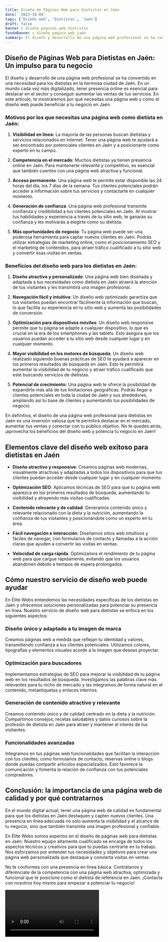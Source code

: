 ```yaml
---
title: Diseño de Páginas Web para Dietistas en Jaén
date: '2023-10-04'
tags: ['Diseño web', 'Dietistas', 'Jaén']
draft: false
banner : diseño_paginas_web_dietistas
fondoBanner : diseño_pagina_web_jaén
summary: El diseño y desarrollo de una página web profesional se ha convertido en una necesidad para los dietistas en la hermosa ciudad de Jaén. En un mundo cada vez más digitalizado, tener presencia online es esencial para destacar en el sector y conseguir aumentar las ventas de tus servicios. En este artículo, te mostraremos por qué necesitas una página web y cómo el diseño web puede beneficiar a tu negocio en Jaén.
---
```


## Diseño de Páginas Web para Dietistas en Jaén: Un impulso para tu negocio

El diseño y desarrollo de una página web profesional se ha convertido en una necesidad para los dietistas en la hermosa ciudad de Jaén. En un mundo cada vez más digitalizado, tener presencia online es esencial para destacar en el sector y conseguir aumentar las ventas de tus servicios. En este artículo, te mostraremos por qué necesitas una página web y cómo el diseño web puede beneficiar a tu negocio en Jaén.

### Motivos por los que necesitas una página web como dietista en Jaén:

1. **Visibilidad en línea:** La mayoría de las personas buscan dietistas y servicios relacionados en Internet. Tener una página web te ayudará a ser encontrado por potenciales clientes en Jaén y a posicionarte como experto en tu campo.

2. **Competencia en el mercado**: Muchos dietistas ya tienen presencia online en Jaén. Para mantenerte relevante y competitivo, es esencial que también cuentes con una página web atractiva y funcional.

3. **Acceso permanente**: Una página web te permite estar disponible las 24 horas del día, los 7 días de la semana. Tus clientes potenciales podrán acceder a información sobre tus servicios y contactarte en cualquier momento.

4. **Generación de confianza**: Una página web profesional transmite confianza y credibilidad a tus clientes potenciales en Jaén. Al mostrar tus habilidades y experiencia a través de tu sitio web, te ganarás su confianza y les motivarás a elegirte como su dietista.

5. **Más oportunidades de negocio**: Tu página web puede ser una poderosa herramienta para captar nuevos clientes en Jaén. Podrás utilizar estrategias de marketing online, como el posicionamiento SEO y el marketing de contenidos, para atraer tráfico cualificado a tu sitio web y convertir esas visitas en ventas.

### Beneficios del diseño web para los dietistas en Jaén:

1. **Diseño atractivo y personalizado**: Una página web bien diseñada y adaptada a tus necesidades como dietista en Jaén atraerá la atención de tus visitantes y les transmitirá una imagen profesional.

2. **Navegación fácil y intuitiva**: Un diseño web optimizado garantiza que tus visitantes puedan encontrar fácilmente la información que buscan, lo que facilita su experiencia en tu sitio web y aumenta las posibilidades de conversión.

3. **Optimización para dispositivos móviles**: Un diseño web responsive permite que tu página se adapte a cualquier dispositivo, lo que es crucial en la era de los smartphones y las tablets. Esto asegura que los usuarios puedan acceder a tu sitio web desde cualquier lugar y en cualquier momento.

4. **Mayor visibilidad en los motores de búsqueda**: Un diseño web realizado siguiendo buenas prácticas de SEO te ayudará a aparecer en los primeros resultados de búsqueda en Jaén. Esto te permitirá aumentar la visibilidad de tu negocio y atraer tráfico cualificado que esté buscando servicios de dietistas.

5. **Potencial de crecimiento:** Una página web te ofrece la posibilidad de expandirte más allá de tus limitaciones geográficas. Podrás llegar a clientes potenciales en toda la ciudad de Jaén y sus alrededores, ampliando así tu base de clientes y aumentando tus posibilidades de negocio.

En definitiva, el diseño de una página web profesional para dietistas en Jaén es una inversión valiosa que te permitirá destacar en el mercado, aumentar tus ventas y conectar con tu público objetivo. No te quedes atrás, ¡aprovecha los beneficios del diseño web y potencia tu negocio en Jaén!

<GifSeo />

<Cta />

## Elementos clave del diseño web exitoso para dietistas en Jaén

- **Diseño atractivo y responsive**: Creamos páginas web modernas, visualmente atractivas y adaptadas a todos los dispositivos para que tus clientes puedan acceder desde cualquier lugar y en cualquier momento.

- **Optimización SEO**: Aplicamos técnicas de SEO para que tu página web aparezca en los primeros resultados de búsqueda, aumentando tu visibilidad y atrayendo más visitas cualificadas.

- **Contenido relevante y de calidad**: Generamos contenido único y relevante relacionado con la dieta y la nutrición, aumentando la confianza de tus visitantes y posicionándote como un experto en tu área.

- **Fácil navegación e interacción**: Diseñamos sitios web intuitivos y fáciles de navegar, con formularios de contacto y llamadas a la acción claras que ayuden a convertir las visitas en ventas.

- **Velocidad de carga rápida**: Optimizamos el rendimiento de tu página web para que cargue rápidamente, evitando que los usuarios abandonen debido a tiempos de espera prolongados.

## Cómo nuestro servicio de diseño web puede ayudar

En Élite Webs entendemos las necesidades específicas de los dietistas en Jaén y ofrecemos soluciones personalizadas para potenciar su presencia en línea. Nuestro servicio de diseño web para dietistas se enfoca en los siguientes aspectos:

### Diseño único y adaptado a tu imagen de marca

Creamos páginas web a medida que reflejan tu identidad y valores, transmitiendo confianza a tus clientes potenciales. Utilizamos colores, tipografías y elementos visuales acorde a la imagen que deseas proyectar.

### Optimización para buscadores

Implementamos estrategias de SEO para mejorar la visibilidad de tu página web en los resultados de búsqueda. Investigamos las palabras clave más relevantes para tu nicho de mercado y las integramos de forma natural en el contenido, metaetiquetas y enlaces internos.

### Generación de contenido atractivo y relevante

Creamos contenido único y de calidad centrado en la dieta y la nutrición. Compartimos consejos, recetas saludables y datos curiosos sobre la profesión de dietista en Jaén para atraer y mantener el interés de tus visitantes.

### Funcionalidades avanzadas

Integramos en tus páginas web funcionalidades que facilitan la interacción con tus clientes, como formularios de contacto, reservas online o blogs donde puedas compartir artículos especializados. Esto favorece la comunicación y fomenta la relación de confianza con tus potenciales compradores.

## Conclusión: la importancia de una página web de calidad y por qué contratarnos

En el mundo digital actual, tener una página web de calidad es fundamental para que los dietistas en Jaén destaquen y capten nuevos clientes. Una presencia en línea adecuada no solo aumenta la visibilidad y el alcance de tu negocio, sino que también transmite una imagen profesional y confiable.

En Élite Webs somos expertos en el diseño de páginas web para dietistas en Jaén. Nuestro equipo altamente cualificado se encarga de todos los aspectos técnicos y creativos para que tú puedas centrarte en tu trabajo. Nos esforzamos por entender tus necesidades y objetivos para crear una página web personalizada que destaque y convierta visitas en ventas.

No te conformes con una presencia en línea básica. Contrátanos y diferénciate de la competencia con una página web atractiva, optimizada y funcional que te posicione como el dietista de referencia en Jaén. ¡Contacta con nosotros hoy mismo para empezar a potenciar tu negocio!

<Video />

<CtaBot job='Dietistas' city='Jaén'/>

<Gmaps query='Jaén+españa+maps' />